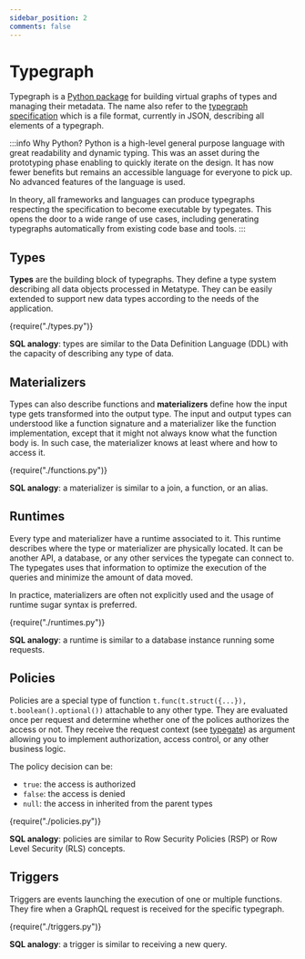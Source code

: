 ```yaml
---
sidebar_position: 2
comments: false
---
```



# Typegraph

Typegraph is a [Python package](https://pypi.org/project/typegraph/) for building virtual graphs of types and managing their metadata. The name also refer to the [typegraph specification](/docs/reference/specification) which is a file format, currently in JSON, describing all elements of a typegraph.

:::info Why Python?
Python is a high-level general purpose language with great readability and dynamic typing. This was an asset during the prototyping phase enabling to quickly iterate on the design. It has now fewer benefits but remains an accessible language for everyone to pick up. No advanced features of the language is used.

In theory, all frameworks and languages can produce typegraphs respecting the specification to become executable by typegates. This opens the door to a wide range of use cases, including generating typegraphs automatically from existing code base and tools.
:::

## Types

**Types** are the building block of typegraphs. They define a type system describing all data objects processed in Metatype. They can be easily extended to support new data types according to the needs of the application.

<CodeBlock language="python">{require("./types.py")}</CodeBlock>

**SQL analogy**: types are similar to the Data Definition Language (DDL) with the capacity of describing any type of data.

## Materializers

Types can also describe functions and **materializers** define how the input type gets transformed into the output type. The input and output types can understood like a function signature and a materializer like the function implementation, except that it might not always know what the function body is. In such case, the materializer knows at least where and how to access it.

<CodeBlock language="python">{require("./functions.py")}</CodeBlock>

**SQL analogy**: a materializer is similar to a join, a function, or an alias.

## Runtimes

Every type and materializer have a runtime associated to it. This runtime describes where the type or materializer are physically located. It can be another API, a database, or any other services the typegate can connect to. The typegates uses that information to optimize the execution of the queries and minimize the amount of data moved.

In practice, materializers are often not explicitly used and the usage of runtime sugar syntax is preferred.

<CodeBlock language="python">{require("./runtimes.py")}</CodeBlock>

**SQL analogy**: a runtime is similar to a database instance running some requests.

## Policies

Policies are a special type of function `t.func(t.struct({...}), t.boolean().optional())` attachable to any other type. They are evaluated once per request and determine whether one of the polices authorizes the access or not. They receive the request context (see [typegate](./typegate)) as argument allowing you to implement authorization, access control, or any other business logic.

The policy decision can be:

- `true`: the access is authorized
- `false`: the access is denied
- `null`: the access in inherited from the parent types

<CodeBlock language="python">{require("./policies.py")}</CodeBlock>

**SQL analogy**: policies are similar to Row Security Policies (RSP) or Row Level Security (RLS) concepts.

## Triggers

Triggers are events launching the execution of one or multiple functions. They fire when a GraphQL request is received for the specific typegraph.

<CodeBlock language="python">{require("./triggers.py")}</CodeBlock>

**SQL analogy**: a trigger is similar to receiving a new query.
